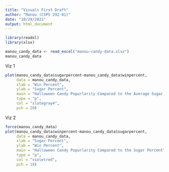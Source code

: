 ```yaml
---
title: "Visuals First Draft"
author: "Manou (CSPS 292-01)"
date: "10/29/2021"
output: html_document
---
```


```r
library(readxl)
library(xlsx)
```

```r
manou_candy_data <- read_excel("manou-candy-data.xlsx")
manou_candy_data
```

Viz 1

```r
plot(manou_candy_data$sugarpercent~manou_candy_data$winpercent,
     data = manou_candy_data,
     xlab = "Win Percent",
     ylab = "Sugar Percent",
     main = "Halloween Candy Popurlarity Compared to the Average Sugar Percent",
     type = "p",
     col = "slategray4",
     pch = 20)
```

Viz 2

```r
force(manou_candy_data)
plot(manou_candy_data$winpercent~manou_candy_data$sugarpercent,
     data = manou_candy_data,
     xlab = "Sugar Percent",
     ylab = "Win Percent",
     main = "Halloween Candy Popurlarity Compared to the Sugar Percent",
     type = "p",
     col = "violetred",
     pch = 18)
```

